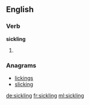==English==

===Verb===
'''sickling'''

# {{present participle of|sickle}}

===Anagrams===
* [[lickings#English|lickings]]
* [[slicking#English|slicking]]

[[de:sickling]]
[[fr:sickling]]
[[ml:sickling]]